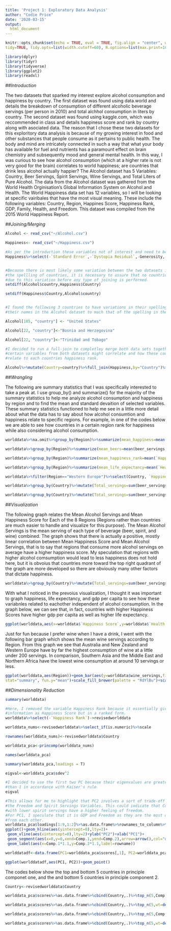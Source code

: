 ```yaml
---
title: 'Project 1: Exploratory Data Analysis'
author: "Codie Price"
date: '2020-03-15'
output:
  html_document
---
```


```r
knitr::opts_chunk$set(echo = TRUE, eval = TRUE, fig.align = "center", warning = F, message = F,
tidy=TRUE, tidy.opts=list(width.cutoff=60), R.options=list(max.print=100))

library(dplyr)
library(tidyr)
library(tidyverse)
library(ggplot2)
library(readxl)
```


##*Introduction*

The two datasets that sparked my interest explore alcohol consumption and happiness by country. The first dataset was found using data.world and details the breakdown of consumption of different alcoholic beverage servings (per person in 2010) and total alchhol consumption in liters by country. The second dataset was found using kaggle.com, which was reccommended in class and details happiness score and rank by country along with asociated data. The reason that I chose these two datasets for this exploritory data analysis is because of my growing interest in food and other substances that people consume as it pertains to public health. The body and mind are intricately connected in such a way that what your body has available for fuel and nutrients has a paramount effect on brain chemistry and subsequently mood and general mental health. In this way, I was curious to see how alcohol consumption (which at a higher rate is not very good for the brain) correlates to world happiness; are countries that drink less alcohol actually happier? The Alcohol dataset has 5 Variables: Country, Beer Servings, Spirit Servings, Wine Servings, and Total Liters of Pure Alcohol. The data from the Alcohol dataset was gathered from the World Health Orginisation's Global Information System on Alcohol and Health. The World Happiness data set has 12 variables, so I will be looking at specific vairibales that have the most visual meaning. These include the following variables: Country, Region, Happines Score, Happiness Rank, GDP, Family, Health, and Freedom. This dataset was compiled from the 2015 World Happiness Report. 

##*Joining/Merging*
```r

Alcohol <- read_csv("~/Alcohol.csv")

Happiness<- read_csv("~/Happiness.csv")

#As per the introduction these variables not of interest and need to be reomved.
Happiness%>%select(-`Standard Error`,-`Dystopia Residual`,-Generosity,-`Trust (Government Corruption)`)->Happiness


#Because there is most likely some variation between the two datasets in terms of 
#the spellling of countries, it is necessary to assure that no countries are left out 
#due to this variation before any type of joining is performed. 
setdiff(Alcohol$country,Happiness$Country) 

setdiff(Happiness$Country,Alcohol$country)


#I found the following 3 countries to have variations in their spelling so I changed
#their names in the Alcohol dataset to mach that of the spelling in the Happiness dataset. 

Alcohol[185, "country"] <- "United States"

Alcohol[22, "country"]<-"Bosnia and Herzegovina"

Alcohol[22, "country"]<-"Trinidad and Tobago"

#I decided to run a full-join to completley merge both data sets together to see how 
#certain variables from both datasets might correlate and how these coorelations might
#relate to each countries happiness rank.

Alcohol%>%mutate(Country=country)%>%full_join(Happiness,by="Country")%>%select(-country)%>%na.omit->worlddata

```
##*Wrangling*

The following are summary statistics that I was specifically interested to take a peak at. I use group_by() and summarize() for the majority of the summary statistics to help me analyze alcohol consumption and happiness by region and to find the mean and standard devaition of selected variables. These summary statistics functioned to help me see in a little more detail about what the data has to say about how alcohol consumtion and happiness relate to specific regions. For example, in one of the codes below we are able to see how countries in a certain region rank for happiness while also considering alcohol consumption.
```r
worlddata%>%na.omit%>%group_by(Region)%>%summarize(mean_happiness=mean(`Happiness Score`,na.rm = T),sd_happiness=sd(`Happiness Score`,na.rm = T))%>%arrange(desc(mean_happiness)) 

worlddata%>%group_by(Region)%>%summarize(mean_beers=mean(beer_servings,na.rm = T),sd_beers=sd(beer_servings,na.rm=T))%>%arrange(desc(mean_beers))

worlddata%>%group_by(Region)%>%summarize(mean_happiness_rank=mean(`Happiness Rank`,na.rm = T),sd_happiness_rank=sd(`Happiness Rank`,na.rm = T))%>%arrange(mean_happiness_rank)

worlddata%>%group_by(Region)%>%summarize(mean_life_expectancy=mean(`Health (Life Expectancy)`),sd_life_expectancy=sd(`Health (Life Expectancy)`))

worlddata%>%filter(Region=="Western Europe")%>%select(Country, `Happiness Rank`,total_litres_of_pure_alcohol)%>%arrange(`Happiness Rank`)

worlddata%>%group_by(Country)%>%mutate(Total_servings=sum(beer_servings,spirit_servings,wine_servings))%>%group_by(Region)%>%select(Region,`Happiness Score`,Total_servings)%>%summarize(mean_total_servings=mean(Total_servings),mean_happiness_score=mean(`Happiness Score`))%>%arrange(desc(mean_happiness_score))

worlddata%>%group_by(Country)%>%mutate(Total_servings=sum(beer_servings,spirit_servings,wine_servings))%>%group_by(Region)%>%select(Region,`Economy (GDP per Capita)`,Total_servings)%>%summarize(mean_total_servings=mean(Total_servings),mean_economy=mean(`Economy (GDP per Capita)`))%>%arrange(desc(mean_total_servings))

```
##*Visualization*

The following graph relates the Mean Alcohol Servings and Mean Happiness Score for Each of the 8 Regions (Regions rather than countries are much easier to handle and visualize for this purpose). The Mean Alcohol Servings is the mean serving of each type of beverage (beer, spirit, and wine) combined. The graph shows that there is actually a positive, mostly linear correlation between Mean Happiness Score and Mean Alcohol Servings, that is to say that regions that consume more alcohol servings on average have a higher happiness score. My speculation that regions with higher alcohol comsumption would lead to less happiness does not hold here, but it is obvoius that countries more toward the top right quadrant of the graph are more developed so there are obviously many other factors that dictate happiness. 

```r
worlddata%>%group_by(Country)%>%mutate(Total_servings=sum(beer_servings,spirit_servings,wine_servings))%>%group_by(Region)%>%select(Region,`Happiness Score`,Total_servings)%>%summarize(mean_total_servings=mean(Total_servings),mean_happiness_score=mean(`Happiness Score`))%>%arrange(desc(mean_happiness_score))%>%ggplot(aes(x=mean_happiness_score, y=mean_total_servings,color=Region))+ scale_color_brewer(palette="RdYlBu")+ labs( x = "Mean Happiness Score", y = "Mean Alcohol Servings",title ="Relationship Between Happiness and Alcohol Consumption")+geom_point(size=8)+theme_minimal()+xlim(4,7.5)+ylim(0,600)
```

With what I noticed in the prevoius visualization, I thought it was important to graph happiness, life expectancy, and gdp per capita to see how these variabnles related to eachother independent of alcohol consumption. In the graph below, we can see that, in fact, countries with higher Happiness Scores have higher gdp per capita as well as higher life expectancy. 
```r
ggplot(worlddata,aes(x=worlddata$`Happiness Score`,y=worlddata$`Health (Life Expectancy)`,color=`Economy (GDP per Capita)`))+scale_color_gradient(low="gold", high="darkmagenta")+labs( x = "Happiness Score", y = "Life Expectancy",title ="Relationship Between Happiness Score and Life Expectancy")+geom_point(size=2.5,alpha=.8)+theme_minimal()
```

Just for fun because I prefer wine when I have a drink, I went with the following bar graph which shows the mean wine servings according to Region. From this graph we see that Australia and New Zealand and Western Europe have by far the highest consumption of wine at a little under 200 servings. In comparison, Southern Asia and the Middle East and Northern Africa have the lowest wine consumption at around 10 servings or less.
```r
ggplot(worlddata,aes(Region))+geom_bar(aes(y=worlddata$wine_servings,fill=Region),
stat="summary", fun.y="mean")+scale_fill_brewer(palette = "RdYlBu")+scale_x_discrete(labels=c("ANZ","CEE","EA","LAC","MENA","NA","SEA","SA","SSA","WE"))+labs( x = "Region", y = "Wine Servings",title ="Average Wine Servings by World Region")+theme_minimal()
```


##*Dimensionality Reduction*
```r
summary(worlddata)

#Here, I removed the variable Happiness Rank because it essentially gives us the same
#information as Happiness Score but in a ranked form.
worlddata%>%select(-`Happiness Rank`)->revisedworlddata

worlddata_nums<-revisedworlddata%>%select_if(is.numeric)%>%scale

rownames(worlddata_nums)<-revisedworlddata$Country

worlddata_pca<-princomp(worlddata_nums)

names(worlddata_pca)

summary(worlddata_pca,loadings = T)

eigval<-worlddata_pca$sdev^2

#I decided to use the first two PC because their eigenvalues are greater 
#than 1 in accordance with Kaiser's rule
eigval

#This allows for me to highlight that PC2 involves a sort of trade-off between 
#the Freedom and Spirit Servings Variables. This could indicate that Countries 
#with lower spirit servings have a higher feeling of freedom.
#For PC1, I speculate that it is GDP and Freedom as they are the most distant
#from each other.
worlddata_pca$loadings[1:9,1:2]%>%as.data.frame%>%rownames_to_column%>%
ggplot()+geom_hline(aes(yintercept=0),lty=2)+
 geom_vline(aes(xintercept=0),lty=2)+ylab("PC2")+xlab("PC1")+
 geom_segment(aes(x=0,y=0,xend=Comp.1,yend=Comp.2),arrow=arrow(),col="darkcyan")+
 geom_label(aes(x=Comp.1*1.1,y=Comp.2*1.1,label=rowname))

worlddatadf<-data.frame(PC1=worlddata_pca$scores[,1], PC2=worlddata_pca$scores[,2])

ggplot(worlddatadf,aes(PC1, PC2))+geom_point()
```

The codes below show the top and bottom 5 countries in principle componet one, and the and bottom 5 countries in principle component 2.
```r
Country<-revisedworlddata$Country

worlddata_pca$scores%>%as.data.frame%>%cbind(Country,.)%>%top_n(5,Comp.1)

worlddata_pca$scores%>%as.data.frame%>%cbind(Country,.)%>%top_n(5,wt=desc(Comp.1))

worlddata_pca$scores%>%as.data.frame%>%cbind(Country,.)%>%top_n(5,Comp.2)

worlddata_pca$scores%>%as.data.frame%>%cbind(Country,.)%>%top_n(5,wt=desc(Comp.2))

```

